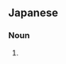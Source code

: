 ==Japanese==
{{ja-kanjitab|よし|きり|yomi=k}}

===Noun===
{{ja-noun|よしきり|ヨシキリ}}

# {{alternative spelling of|葦切|lang=ja}}